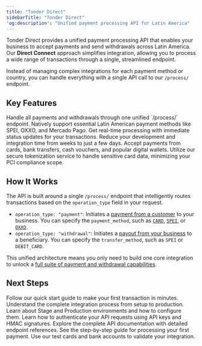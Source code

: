 ```yaml
---
title: "Tonder Direct"
sidebarTitle: "Tonder Direct"
'og:description': "Unified payment processing API for Latin America"
---
```


Tonder Direct provides a unified payment processing API that enables your business to accept payments and send withdrawals across Latin America. Our **Direct Connect** approach simplifies integration, allowing you to process a wide range of transactions through a single, streamlined endpoint.

Instead of managing complex integrations for each payment method or country, you can handle everything with a single API call to our `/process/` endpoint.

## Key Features

<CardGroup cols={2}>
<Card title="Single Endpoint Processing" icon="link">
Handle all payments and withdrawals through one unified `/process/` endpoint.
</Card>
<Card title="Regional Payment Methods" icon="earth-americas">
Natively support essential Latin American payment methods like SPEI, OXXO, and Mercado Pago.
</Card>
<Card title="Instant Response" icon="bolt">
Get real-time processing with immediate status updates for your transactions.
</Card>
<Card title="Simplified Integration" icon="code">
Reduce your development and integration time from weeks to just a few days.
</Card>
<Card title="Comprehensive Coverage" icon="credit-card">
Accept payments from cards, bank transfers, cash vouchers, and popular digital wallets.
</Card>
<Card title="Secure by Design" icon="shield-check">
Utilize our secure tokenization service to handle sensitive card data, minimizing your PCI compliance scope.
</Card>
</CardGroup>

## How It Works

The API is built around a single `/process/` endpoint that intelligently routes transactions based on the `operation_type` field in your request.

  * `operation_type: "payment"`: Initiates a [payment from a customer](/direct-integration/guides/create-payments/create-a-payment) to your business. You can specify the `payment_method`, such as [`CARD`](/direct-integration/payment-methods/card-payments), [`SPEI`](/direct-integration/payment-methods/spei-bank-transfers), or [`OXXO`](/direct-integration/payment-methods/oxxo-cash-payments).
  * `operation_type: "withdrawal"`: Initiates a [payout from your business](/direct-integration/guides/create-a-withdrawal) to a beneficiary. You can specify the `transfer_method`, such as `SPEI` or `DEBIT_CARD`.

This unified architecture means you only need to build one core integration to unlock a [full suite of payment and withdrawal capabilities](/direct-integration/payment-methods/payment-methods-overview).

## Next Steps

<CardGroup>
<Card
title="Start Using Tonder Direct"
href="/direct-integration/quickstart"
>
Follow our quick start guide to make your first transaction in minutes.
</Card>
<Card
title="Integration Process"
href="/direct-integration/process-overview"
>
Understand the complete integration process from setup to production.
</Card>
<Card
title="Environment Setup"
href="/direct-integration/environment"
>
Learn about Stage and Production environments and how to configure them.
</Card>
<Card
title="Authentication"
href="/direct-integration/authentication"
>
Learn how to authenticate your API requests using API keys and HMAC signatures.
</Card>
<Card
title="API Reference"
href="/reference/process-transaction"
>
Explore the complete API documentation with detailed endpoint references.
</Card>
<Card
title="Create a Payment"
href="/direct-integration/guides/create-payments/create-a-payment"
>
See the step-by-step guide for processing your first payment.
</Card>
<Card
title="Testing Data"
href="/direct-integration/testing-data"
>
Use our test cards and bank accounts to validate your integration.
</Card>
</CardGroup>

